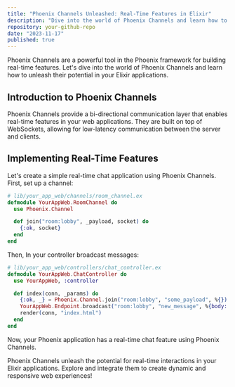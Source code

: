 ```yaml
---
title: "Phoenix Channels Unleashed: Real-Time Features in Elixir"
description: "Dive into the world of Phoenix Channels and learn how to implement real-time features in your Elixir applications."
repository: your-github-repo
date: "2023-11-17"
published: true
---
```


Phoenix Channels are a powerful tool in the Phoenix framework for building real-time features. Let's dive into the world of Phoenix Channels and learn how to unleash their potential in your Elixir applications.

## Introduction to Phoenix Channels

Phoenix Channels provide a bi-directional communication layer that enables real-time features in your web applications. They are built on top of WebSockets, allowing for low-latency communication between the server and clients.

## Implementing Real-Time Features

Let's create a simple real-time chat application using Phoenix Channels. First, set up a channel:

```elixir
# lib/your_app_web/channels/room_channel.ex
defmodule YourAppWeb.RoomChannel do
  use Phoenix.Channel

  def join("room:lobby", _payload, socket) do
    {:ok, socket}
  end
end
```

Then, In your controller broadcast messages:

```elixir
# lib/your_app_web/controllers/chat_controller.ex
defmodule YourAppWeb.ChatController do
  use YourAppWeb, :controller

  def index(conn, _params) do
    {:ok, _} = Phoenix.Channel.join("room:lobby", "some_payload", %{})
    YourAppWeb.Endpoint.broadcast("room:lobby", "new_message", %{body: "Hello, world!"})
    render(conn, "index.html")
  end
end
```

Now, your Phoenix application has a real-time chat feature using Phoenix Channels.

Phoenix Channels unleash the potential for real-time interactions in your Elixir applications. Explore and integrate them to create dynamic and responsive web experiences!